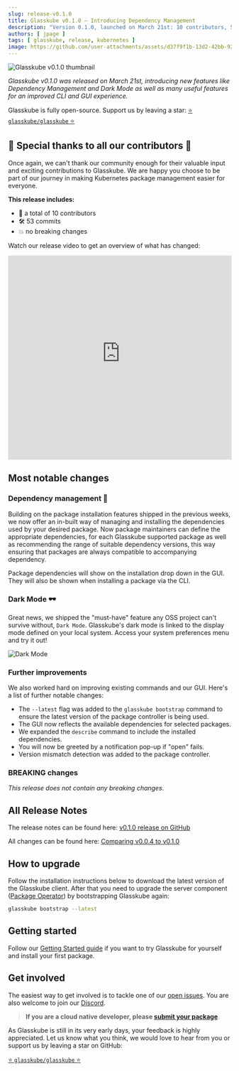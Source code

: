 ```yaml
---
slug: release-v0.1.0
title: Glasskube v0.1.0 — Introducing Dependency Management
description: "Version 0.1.0, launched on March 21st: 10 contributors, 53 commits, introducing Dark Mode and Dependency Management."
authors: [ jpage ]
tags: [ glasskube, release, kubernetes ]
image: https://github.com/user-attachments/assets/d37f9f1b-13d2-42bb-9264-a96bd4852a0b
---
```

![Glasskube v0.1.0 thumbnail](https://github.com/user-attachments/assets/d37f9f1b-13d2-42bb-9264-a96bd4852a0b)


*Glasskube v0.1.0 was released on March 21st, introducing new features like Dependency Management and Dark Mode as well as many useful features for an improved CLI and GUI experience.*

<!-- truncate -->

Glasskube is fully open-source. Support us by leaving a star: [⭐ `glasskube/glasskube` ⭐](https://github.com/glasskube/glasskube/)

## 🙏 Special thanks to all our contributors 🥰

Once again, we can't thank our community enough for their valuable input and exciting contributions to Glasskube.
We are happy you choose to be part of our journey in making Kubernetes package management easier for everyone.

**This release includes:**

- 👥 a total of 10 contributors
- 🛠️ 53 commits
- 💥 no breaking changes

Watch our release video to get an overview of what has changed:

<iframe width="100%" height="460" src="https://www.youtube-nocookie.com/embed/Ea7-LfzRr8E?si=umTT-bbMuuYwM7lm"
        title="YouTube video player" frameborder="0"
        allow="accelerometer; autoplay; clipboard-write; encrypted-media; gyroscope; picture-in-picture; web-share" allowfullscreen></iframe>

## Most notable changes

### Dependency management 🔗

Building on the package installation features shipped in the previous weeks, we now offer an in-built way of managing 
and installing the dependencies used by your desired package. Now package maintainers can define the appropriate dependencies, for 
each Glasskube supported package as well as recommending the range of suitable dependency versions, this way ensuring that packages are always
compatible to accompanying dependency.

Package dependencies will show on the installation drop down in the GUI. They will also be shown when installing a package via the CLI.

### Dark Mode 🕶️

Great news, we shipped the "must-have" feature any OSS project can't survive without, `Dark Mode`. Glasskube's dark mode is linked to the display mode
defined on your local system. Access your system preferences menu and try it out! 

![Dark Mode](https://github.com/glasskube/glasskube/assets/38757612/60320d36-6790-47b2-840c-c56beb3e9c41)

### Further improvements

We also worked hard on improving existing commands and our GUI. Here's a list of further notable changes:

* The `--latest` flag was added to the `glasskube bootstrap` command to ensure the latest version of the package controller is being used.
* The GUI now reflects the available dependencies for selected packages.
* We expanded the `describe` command to include the installed dependencies.
* You will now be greeted by a notification pop-up if "open" fails.
* Version mismatch detection was added to the package controller.

### BREAKING changes

*This release does not contain any breaking changes*.

## All Release Notes

The release notes can be found here: [v0.1.0 release on GitHub](https://github.com/glasskube/glasskube/releases/tag/v0.1.0)

All changes can be found here: [Comparing v0.0.4 to v0.1.0](https://github.com/glasskube/glasskube/compare/v0.0.4...v0.1.0)

## How to upgrade

Follow the installation instructions below to download the latest version of the Glasskube client.
After that you need to upgrade the server component ([Package Operator](/docs/components/package-operator/)) by bootstrapping Glasskube again:

```bash
glasskube bootstrap --latest
```

## Getting started

Follow our [Getting Started guide](https://glasskube.dev/docs/getting-started/install) if you want to try Glasskube for yourself and install your first package.

<Install/>


## Get involved

The easiest way to get involved is to tackle one of our [open issues](https://github.com/glasskube/glasskube/issues).
You are also welcome to join our [Discord](https://discord.gg/SxH6KUCGH7).

> **If you are a cloud native developer, please [submit your package](https://github.com/glasskube/glasskube/discussions/90)**.

As Glasskube is still in its very early days, your feedback is highly appreciated.
Let us know what you think, we would love to hear from you or support us by leaving a star on GitHub:

[⭐ `glasskube/glasskube` ⭐](https://github.com/glasskube/glasskube/)
